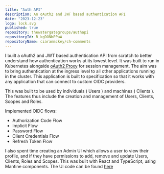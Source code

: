 ```yaml
---
title: "Auth API"
description: An oAuth2 and JWT based authentication API 
date: "2023-12-23"
logo: lock.svg
published: true
repository: thewatergategroups/authapi
repositoryId: R_kgDONbPPaA
repositoryName: ciaranmckey/ch-comments
---
```


I built a oAuth2 and JWT based authentication API from scratch to better understand how authentication works at its lowest level.
It was built to run in Kubernetes alongside [oAuth2 Proxy](https://github.com/oauth2-proxy/oauth2-proxy) for session management.
The aim was to bring authentication at the ingress level to all other applications running in the cluster. 
This application is built to specification so that it works with any application that can connect to custom OIDC providers.

This was built to be used by individuals ( Users ) and machines ( Clients ). The features thus include the creation and management of 
Users, Clients, Scopes and Roles.

Implemented OIDC flows:
 - Authorization Code Flow
 - Implicit Flow 
 - Password Flow
 - Client Credentials Flow 
 - Refresh Token Flow

I also spent time creating an Admin UI which allows a user to view their profile, 
and if they have permissions to add, remove and update Users, Clients, Roles and Scopes.
This was built with React and TypeScript, using Mantine components. The UI code can be found [here](https://github.com/thewatergategroups/adminui)


